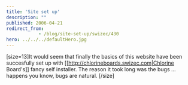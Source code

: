 ```yaml
---
title: 'Site set up'
description: ""
published: 2006-04-21
redirect_from: 
            - /blog/site-set-up/swizec/430
hero: ../../../defaultHero.jpg
---
```

\[size=13]It would seem that finally the basics of this website have been succesfully set up with \[\[http://chlorineboards.swizec.com|Chlorine Board's]] fancy self installer. The reason it took long was the bugs ... happens you know, bugs are natural. \[/size]